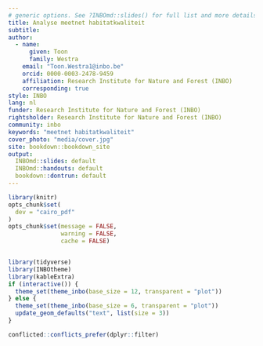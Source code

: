 ```yaml
--- 
# generic options. See ?INBOmd::slides() for full list and more details.
title: Analyse meetnet habitatkwaliteit
subtitle:
author: 
  - name:
      given: Toon
      family: Westra
    email: "Toon.Westra1@inbo.be"
    orcid: 0000-0003-2478-9459
    affiliation: Research Institute for Nature and Forest (INBO)
    corresponding: true
style: INBO
lang: nl
funder: Research Institute for Nature and Forest (INBO)
rightsholder: Research Institute for Nature and Forest (INBO)
community: inbo
keywords: "meetnet habitatkwaliteit"
cover_photo: "media/cover.jpg"
site: bookdown::bookdown_site
output:
  INBOmd::slides: default
  INBOmd::handouts: default
  bookdown::dontrun: default
---
```


```r
library(knitr)
opts_chunk$set(
  dev = "cairo_pdf"
)
opts_chunk$set(message = FALSE,
               warning = FALSE,
               cache = FALSE)


library(tidyverse)
library(INBOtheme)
library(kableExtra)
if (interactive()) {
  theme_set(theme_inbo(base_size = 12, transparent = "plot"))
} else {
  theme_set(theme_inbo(base_size = 6, transparent = "plot"))
  update_geom_defaults("text", list(size = 3))
}

conflicted::conflicts_prefer(dplyr::filter)
```


